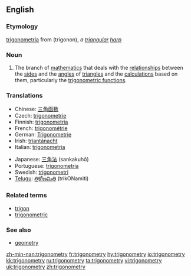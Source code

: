 ==English==

===Etymology===
{{L.}} [[trigonometria]] from {{Gr.}} (trigonon), ''a [[triangular]] [[harp]]''

===Noun===
{{wikipedia}}
{{en-noun|-}}

# {{mathematics}} The branch of [[mathematics]] that deals with the [[relationship]]s between the [[side]]s and the [[angle]]s of [[triangle]]s and the [[calculation]]s based on them, particularly the [[trigonometric function]]s.

===Translations===
{{rfc-level|Translations at L3+ (AutoFormat would have corrected level of Translations)}}
{{top}}
*Chinese: [[三角函数]]
* Czech: [[trigonometrie]] {{f}}
*Finnish: [[trigonometria#Finnish|trigonometria]]
*French: [[trigonométrie]] {{f}}
*German: [[Trigonometrie]] {{f}}
*Irish: [[triantánacht]]
*Italian: [[trigonometria#Italian|trigonometria]] {{f}}
{{mid}}
*Japanese: [[三角法]] (sankakuhō)
*Portuguese: [[trigonometria#Portuguese|trigonometria]] {{f}}
*Swedish: [[trigonometri]] {{c}}
*[[Telugu]]: [[త్రికోణమితి]] (trikONamiti)
{{bottom}}

===Related terms===
*[[trigon]]
*[[trigonometric]]

===See also===
*[[geometry]]

[[zh-min-nan:trigonometry]]
[[fr:trigonometry]]
[[hy:trigonometry]]
[[io:trigonometry]]
[[kk:trigonometry]]
[[ru:trigonometry]]
[[ta:trigonometry]]
[[vi:trigonometry]]
[[uk:trigonometry]]
[[zh:trigonometry]]
